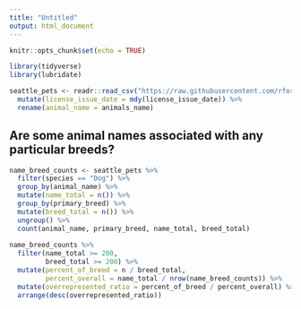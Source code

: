 ```yaml
---
title: "Untitled"
output: html_document
---
```


```r
knitr::opts_chunk$set(echo = TRUE)
```

```r
library(tidyverse)
library(lubridate)

seattle_pets <- readr::read_csv("https://raw.githubusercontent.com/rfordatascience/tidytuesday/master/data/2019/2019-03-26/seattle_pets.csv") %>% 
  mutate(license_issue_date = mdy(license_issue_date)) %>% 
  rename(animal_name = animals_name)

```

## Are some animal names associated with any particular breeds?

```r
name_breed_counts <- seattle_pets %>% 
  filter(species == "Dog") %>%
  group_by(animal_name) %>%
  mutate(name_total = n()) %>% 
  group_by(primary_breed) %>% 
  mutate(breed_total = n()) %>% 
  ungroup() %>% 
  count(animal_name, primary_breed, name_total, breed_total)
  
name_breed_counts %>% 
  filter(name_total >= 200, 
         breed_total >= 200) %>% 
  mutate(percent_of_breed = n / breed_total, 
         percent_overall = name_total / nrow(name_breed_counts)) %>% 
  mutate(overrepresented_ratio = percent_of_breed / percent_overall) %>% 
  arrange(desc(overrepresented_ratio))
  
```

